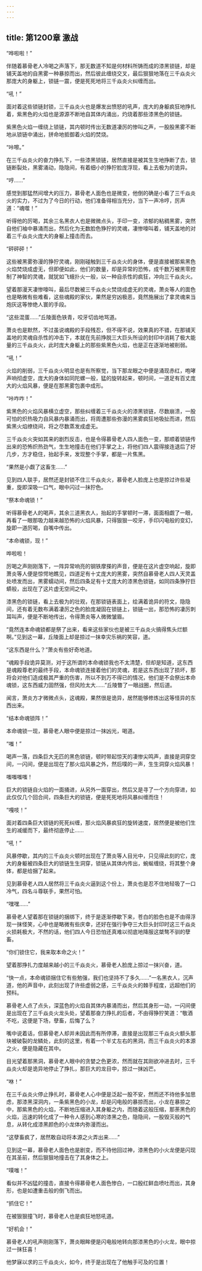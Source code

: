 ```yaml
---
---
---
```

title: 第1200章 激战
---



“哗啦啦！”

伴随着慕骨老人冷喝之声落下，那无数道不知是何材料所铸而成的漆黑锁链，却是铺天盖地的自黑雾一种暴掠而出，然后彼此缠绕交叉，最后狠狠地落在三千焱炎火那庞大的身躯上，锁链一震，便是死死地将三千焱炎火纠缠而出。

“吼！”

面对着这些锁链封锁，三千焱炎火也是爆发出愤怒的吼声，庞大的身躯疯狂地挣扎着，紫黑色的火焰也是源源不断地自其体内涌出，灼烧着那些漆黑色的锁链。

紫黑色火焰一缠绕上锁链，其内顿时传出无数道凄厉的惨叫之声，一股股黑雾不断地从锁链中涌出，拼命地抵御着火焰的焚烧。

“咔嚓。”

在三千焱炎火的奋力挣扎下，一些漆黑锁链，居然直接是被其生生地挣断了去，锁链断裂处，黑雾涌动，隐隐间，有着细小的狰狞脸庞浮现，看上去极为的诡异。

“哼……”

感觉到那猛然间增大的压力，慕骨老人面色也是微变，他倒的确是小看了三千焱炎火的实力，不过为了今日的行动，他们准备得相当充分，当下一声冷哼，厉声道：“魂噬！”

听得他的厉喝，其余三名黑衣人也是微微点头，手印一变，浓郁的粘稠黑雾，突然自他们袖中暴涌而出，然后化为无数脸色狰狞的灵魂，凄惨嚎叫着，铺天盖地的对着三千焱炎火庞大的身躯上撞击而去。

“砰砰砰！”

这些被黑雾弥漫的狰狞灵魂，刚刚碰触到三千焱炎火的身体，便是直接被那紫黑色火焰焚烧成虚无，但即便如此，他们的数量，却是异常的恐怖，成千数万被黑零控制了神智的灵魂，就犹如飞蛾扑火一般，以一种自杀性的疯狂，冲向三千焱炎火。

望着那漫天凄惨嚎叫，最后尽数被三千焱炎火焚烧成虚无的灵魂，萧炎等人的面色也是略微有些难看，这些魂殿的家伙，果然是穷凶极恶，竟然施展出了拿灵魂来当炮灰这等惨绝人寰的手段。

“这些混蛋……”丘陵面色铁青，咬牙切齿地骂道。

萧炎也是默然，不过虽说魂殿的手段残忍，但不得不说，效果真的不错，在那铺天盖地的灵魂自杀性的冲击下，本就在先前挣脱三大巨头所设的封印中消耗了极大能量的三千焱炎火，此时庞大身躯上的那些紫黑色火焰，也是正在逐渐地被削弱。

“吼！”

火焰的削弱，三千焱炎火明显也是有所察觉，当下那龙眼之中便是涌现赤红，咆哮声响彻虚空，庞大的身体如同陀螺一般，猛的旋转起来，顿时间，一道足有百丈庞大的火焰风暴，便是在那黑雾包裹中成形。

“咔咋咋！”

紫黑色的火焰风暴横立虚空，那些纠缠着三千焱炎火的漆黑锁链，尽数崩溃，一股可怕的炽热吸力自风暴内暴涌而出，将周遭那些弥漫的黑雾疯狂地吸扯而进，然后紫黑火焰缭绕间，将之尽数蒸发成虚无。

三千焱炎火突如其来的剧烈反击，也是令得慕骨老人四人面色一变，那顺着锁链传出来的恐怖炽热劲气，生生地撞击在他们手掌之上，将他们四人震得接连退后了好几步，方才稳住，抬起手来，发现整个手掌，都是一片焦黑。

“果然是小觑了这畜生……”

见到四人联手，居然还是封锁不住三千焱炎火，慕骨老人脸庞上也是掠过许些凝重，旋即深吸一口气，眼中闪过一抹狞色。

“祭本命魂锁！”

听得慕骨老人的喝声，其余三道黑衣人，抬起的手掌顿时一滞，面面相觑了一眼，再看了一眼那吸力越来越恐怖的火焰风暴，只得狠狠一咬牙，手印闪电般的变幻，旋即一道厉喝，自嘴中传出。

“本命魂锁，现！”

哗啦啦！

厉喝之声刚刚落下，一阵异常响亮的钢铁摩搽的声音，便是在这片虚空响起，旋即萧炎等人便是惊愕地瞧见，四道足有十丈庞大的黑雾，突然自慕骨老人四人天灵盖处喷发而出，黑雾蠕动间，然后四条足有十丈庞大的漆黑色锁链，如同四条狰狞巨蟒般，出现在了这片虚无空间之中。

漆黑色的锁链，看上去极为的壮观，在那锁链表面上，绘满着诡异的符文，隐隐间，还有着无数布满着凄厉之色的脸庞凝固在锁链上，锁链一出，那恐怖的凄厉刺耳叫声，便是不断地传出，令得萧炎等人微微皱眉。

“竟然连本命魂锁都是祭了出来，看来这些家伙也是被三千焱炎火搞得焦头烂额啊。”见到这一幕，丘陵面上却是掠过一抹幸灾乐祸的笑容，道。

“这东西是什么？”萧炎有些好奇地道。

“魂殿手段诡异莫测，对于这所谓的本命魂锁我也不太清楚，但却是知道，这东西是魂殿尊老的最终手段，本命魂锁连接着他们的灵魂，若是这东西出现了损坏，那将会对他们造成极其严重的伤害，所以不到万不得已的情况，他们是不会祭出本命魂锁，这东西威力固然强，但风险太大……”丘陵瞥了一眼战圈，然后道。

闻言，萧炎方才微微点头，这魂殿，果然很是诡异，居然能够修炼出这等怪异的东西出来。

“结本命魂锁阵！”

本命魂锁一现，慕骨老人眼中便是掠过一抹凶光，喝道。

“嗤！”

喝声一落，四条巨大无匹的黑色锁链，顿时带起惊天的凄惨尖鸣声，直接是洞穿空间，一闪间，便是出现在了那火焰风暴之外，然后噗的一声，生生洞穿火焰风暴！

嗤嗤嗤嗤！

巨大的锁链自火焰的一面捅进，从另外一面穿出，然后又是寻了一个方向穿进，如此仅仅几个回合间，四条巨大的锁链，便是死死地将风暴纠缠而住！

“嘎吱！”

面对着四条巨大锁链的死死纠缠，那火焰风暴疯狂的旋转速度，居然便是被他们生生的减缓而下，最终彻底停止……

“吼！”

风暴停歇，其内的三千焱炎火顿时出现在了萧炎等人目光中，只见得此刻的它，庞大的身躯被四条巨大的锁链生生洞穿，锁链从其体内传出，蜿蜒缠绕，将其整个身体，都是给捆了起来。

见到慕骨老人四人居然将三千焱炎火逼到这个份上，萧炎也是忍不住地轻吸了一口冷气，四名斗尊联手，果然可怕。

“嘿嘿……”

慕骨老人望着那在锁链的捆绑下，终于是逐渐停歇下来，苍白的脸色也是不由得浮现一抹怪笑，心中也是略微有些庆幸，还好在强行争夺三大巨头封印时这三千焱炎火损耗极大，不然的话，他们四人今日恐怕还真难以彻底地降服这桀骜不驯的孽畜。

“你们锁住它，我来取本命之火！”

望着那挣扎力度越来越小的三千焱炎火，慕骨老人脸庞上掠过一抹兴奋，道。

“快一点，本命魂锁捆住它有些勉强，我们也坚持不了多久……”一名黑衣人，沉声道，他的声音中，此刻出现了许些虚弱之感，三千焱炎火的棘手程度，远超他们的预科。

慕骨老人点了点头，深蓝色的火焰自其体内暴涌而出，然后其身形一动，一闪间便是出现在了三千焱炎火龙头处，望着那奋力挣扎的后者，不由得狰狞笑道：“敬酒不吃，这便是下场，孽畜，后悔了么？

嘴中说着话，但慕骨老人却并未因此而有所停滞，直接是出现那三千焱炎火额头那块被破裂的龙鳞处，此刻的这里，有着一个半丈左右的黑洞，而三千焱炎火的本源之火，便是隐藏在其中。

目光望着那黑洞，慕骨老人眼中的贪婪之色更浓，然而就在其刚欲冲进去时，三千焱炎火却是诡异地停止了挣扎，那巨大的龙目中，掠过一抹凶芒。

“咻！”

在三千焱炎火停止挣扎时，慕骨老人心中便是泛起一股不安，然而还不待他多加思虑，那漆黑深洞内，一条紫黑色的小龙，却是闪电般的暴掠而出，小龙在暴掠之中，那紫黑色的火焰，不断地压缩进入其身躯之内，而随着这般压缩，那荼黑色的火焰，迅速的转化成了一种令人感到心寒的漆黑之色，隐隐间，一股毁灭般的气息，从转化成漆黑颜色的小龙体内弥漫而出。

“这孽畜疯了，居然敢自动将本源之火弄出来……”

见到这一幕，慕骨老人面色也是剧变，而不待他回过神，漆黑色的小火龙便是闪现在其圣前，然后狠狠地撞击在了其身体之上。

“噗嗤！”

看似并不凶猛的撞击，直接令得慕骨老人面色惨白，一口殷红鲜血喷吐而出，其身形，也是如遭重击般的倒飞而出。

“抓住它！”

在被狠狠撞飞时，慕骨老人也是疯狂地怒吼道。

“好机会！”

慕骨老人的吼声刚刚落下，萧炎眼眸便是闪电般地转向那漆黑色的小火龙，眼中掠过一抹狂喜！

他梦寐以求的三千焱炎火，如今，终于是出现在了他触手可及的位置！